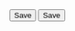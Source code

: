 
<Canvas grid={true}>
  <Box 
  id="box1"
  sx={{ 
    display: 'flex',
    flexDirection: 'column',
    backgroundColor: 'var(--bgColor-muted)',
    border: '1px solid',
    borderColor: 'border.default',
    borderRadius: 'var(--borderRadius-large)',
    padding: 4,
    minWidth: '300px'
  }}>
  <Button variant="primary">Save</Button>
  </Box>
  <Box 
  sx={{ 
    display: 'flex',
    flexDirection: 'column',
    backgroundColor: 'var(--bgColor-muted)',
    border: '1px solid',
    borderColor: 'border.default',
    borderRadius: 'var(--borderRadius-large)',
    padding: 4,
    minWidth: '300px'
  }}>
  <Button variant="primary">Save</Button>
  </Box>  
</Canvas>